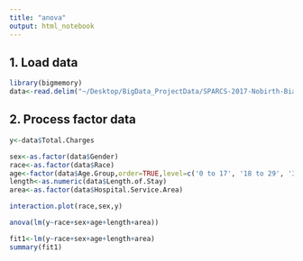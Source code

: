```yaml
---
title: "anova"
output: html_notebook
---
```


## 1. Load data
```r
library(bigmemory)
data<-read.delim("~/Desktop/BigData_ProjectData/SPARCS-2017-Nobirth-Bias.csv")
```

## 2. Process factor data
```r
y<-data$Total.Charges

sex<-as.factor(data$Gender)
race<-as.factor(data$Race)
age<-factor(data$Age.Group,order=TRUE,level=c('0 to 17', '18 to 29', '30 to 49', '50 to 69', '70 or Older'))
length<-as.numeric(data$Length.of.Stay)
area<-as.factor(data$Hospital.Service.Area)
```

```r
interaction.plot(race,sex,y)
```


```r
anova(lm(y~race+sex+age+length+area))

```

```r
fit1<-lm(y~race+sex+age+length+area)
summary(fit1)
```

